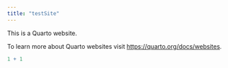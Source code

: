 ```yaml
---
title: "testSite"
---
```


This is a Quarto website.

To learn more about Quarto websites visit <https://quarto.org/docs/websites>.

```r
1 + 1
```
